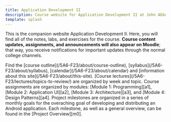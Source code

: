 ```yaml
---
title: Application Development II
description: Course website for Application Development II at John Abbott College, Fall 2023 semester.
template: splash
---
```


This is the companion website Application Development II. Here, you will find all of the notes, labs, and exercises for the course. **Course content updates, assignments, and announcements will also appear on Moodle**; that way, you receive notifications for important updates through the normal college channels.


<CardGrid stagger>
  <Card title="About" icon="information">
    Find the [course outline](/5A6-F23/about/course-outline), [syllabus](/5A6-F23/about/syllabus), [calendar](/5A6-F23/about/calendar) and [information about this site](/5A6-F23/about/this-site).
  </Card>
  <Card title="Lectures" icon="open-book">
    [Course lectures](/5A6-F23/lectures/topics-to-review/) are organized by week and topic.
  </Card>
  <Card title="Assignments" icon="pen">
    Course assignments are organized by modules: [Module 1: Programming][a1], [Module 2: Application UI][a2], [Module 3: Architecture][a3], and [Module 4: Design Patterns][a4].
  </Card>
  <Card title="Project" icon="rocket">
    Project milestones are organized in a series of monthly goals for the overaching goal of developing and distributing an Android application. Each milestone, as well as a general overview, can be found in the [Project Overview][m0].
  </Card>
</CardGrid>

[a1]: /5A6-F23/assignments/assignment-1
[a2]: /5A6-F23/assignments/assignment-2
[a3]: /5A6-F23/assignments/assignment-3
[a4]: /5A6-F23/assignments/assignment-4

[m0]: /5A6-F23/project/01-outline
[m1]: /5A6-F23/project/milestone-1
[m2]: /5A6-F23/project/milestone-2
[m3]: /5A6-F23/project/milestone-3
[m4]: /5A6-F23/project/milestone-4
